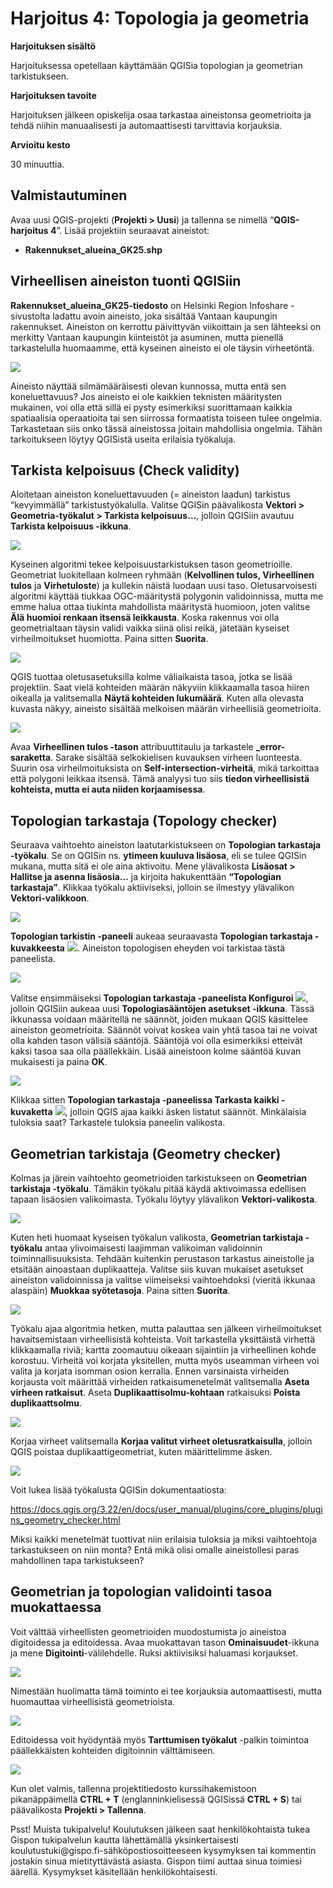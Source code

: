 # Harjoitus 4: Topologia ja geometria

**Harjoituksen sisältö**

Harjoituksessa opetellaan käyttämään QGISia topologian ja geometrian tarkistukseen.

**Harjoituksen tavoite**

Harjoituksen jälkeen opiskelija osaa tarkastaa aineistonsa geometrioita ja tehdä niihin manuaalisesti ja automaattisesti tarvittavia korjauksia.

**Arvioitu kesto**

30 minuuttia.

## Valmistautuminen

Avaa uusi QGIS-projekti (**Projekti \> Uusi**) ja tallenna se nimellä "**QGIS-harjoitus 4**". Lisää projektiin seuraavat aineistot:

-   **Rakennukset_alueina_GK25.shp**

## Virheellisen aineiston tuonti QGISiin

**Rakennukset_alueina_GK25-tiedosto** on Helsinki Region Infoshare -sivustolta ladattu avoin aineisto, joka sisältää Vantaan kaupungin rakennukset. Aineiston on kerrottu päivittyvän viikoittain ja sen lähteeksi on merkitty Vantaan kaupungin kiinteistöt ja asuminen, mutta pienellä tarkastelulla huomaamme, että kyseinen aineisto ei ole täysin virheetöntä.

![](img/harjoitus_4/image1.png)

Aineisto näyttää silmämääräisesti olevan kunnossa, mutta entä sen koneluettavuus? Jos aineisto ei ole kaikkien teknisten määritysten mukainen, voi olla että sillä ei pysty esimerkiksi suorittamaan kaikkia spatiaalisia operaatioita tai sen siirrossa formaatista toiseen tulee ongelmia. Tarkastetaan siis onko tässä aineistossa joitain mahdollisia ongelmia. Tähän tarkoitukseen löytyy QGISistä useita erilaisia työkaluja.

## Tarkista kelpoisuus (Check validity)

Aloitetaan aineiston koneluettavuuden (= aineiston laadun) tarkistus "kevyimmällä" tarkistustyökalulla. Valitse QGISin päävalikosta **Vektori \> Geometria-työkalut \> Tarkista kelpoisuus...**, jolloin QGISiin avautuu **Tarkista kelpoisuus -ikkuna**.

![](img/harjoitus_4/image2.png)

Kyseinen algoritmi tekee kelpoisuustarkistuksen tason geometrioille. Geometriat luokitellaan kolmeen ryhmään (**Kelvollinen tulos, Virheellinen tulos** ja **Virhetuloste**) ja kullekin näistä luodaan uusi taso. Oletusarvoisesti algoritmi käyttää tiukkaa OGC-määritystä polygonin validoinnissa, mutta me emme halua ottaa tiukinta mahdollista määritystä huomioon, joten valitse  **Älä huomioi renkaan itsensä leikkausta**. Koska rakennus voi olla geometrialtaan täysin validi vaikka siinä olisi reikä, jätetään kyseiset virheilmoitukset huomiotta. Paina sitten **Suorita**.

![](img/harjoitus_4/image3.png)

QGIS tuottaa oletusasetuksilla kolme väliaikaista tasoa, jotka se lisää projektiin. Saat vielä kohteiden määrän näkyviin klikkaamalla tasoa hiiren oikealla ja valitsemalla **Näytä kohteiden lukumäärä**. Kuten alla olevasta kuvasta näkyy, aineisto sisältää melkoisen määrän virheellisiä geometrioita.

![](img/harjoitus_4/image4.png)

Avaa **Virheellinen tulos -tason** attribuuttitaulu ja tarkastele **\_error-saraketta**. Sarake sisältää selkokielisen kuvauksen virheen luonteesta. Suurin osa virheilmoituksista on **Self-intersection-virheitä**, mikä tarkoittaa että polygoni leikkaa itsensä. Tämä analyysi tuo siis **tiedon virheellisistä kohteista, mutta ei auta niiden korjaamisessa**.

## Topologian tarkastaja (Topology checker)

Seuraava vaihtoehto aineiston laatutarkistukseen on **Topologian tarkastaja -työkalu**. Se on QGISin ns. **ytimeen kuuluva lisäosa**, eli se tulee QGISin mukana, mutta sitä ei ole aina aktivoitu. Mene ylävalikosta **Lisäosat \> Hallitse ja asenna lisäosia...** ja kirjoita hakukenttään **"Topologian tarkastaja"**. Klikkaa työkalu aktiiviseksi, jolloin se ilmestyy ylävalikon **Vektori-valikkoon**.

![](img/harjoitus_4/image5.png)

**Topologian tarkistin -paneeli** aukeaa seuraavasta **Topologian tarkastaja -kuvakkeesta** ![](img/harjoitus_4/image6.png). Aineiston topologisen eheyden voi tarkistaa tästä paneelista.

![](img/harjoitus_4/image7.png)

Valitse ensimmäiseksi **Topologian tarkastaja -paneelista Konfiguroi** ![](img/harjoitus_4/image8.png), jolloin QGISiin aukeaa uusi **Topologiasääntöjen asetukset -ikkuna**. Tässä ikkunassa voidaan määritellä ne säännöt, joiden mukaan QGIS käsittelee aineiston geometrioita. Säännöt voivat koskea vain yhtä tasoa tai ne voivat olla kahden tason välisiä sääntöjä. Sääntöjä voi olla esimerkiksi etteivät kaksi tasoa saa olla päällekkäin. Lisää aineistoon kolme sääntöä kuvan mukaisesti ja paina **OK**.

![](img/harjoitus_4/image9.png)

Klikkaa sitten **Topologian tarkastaja -paneelissa Tarkasta kaikki -kuvaketta** ![](img/harjoitus_4/image10.png), jolloin QGIS ajaa kaikki äsken listatut säännöt. Minkälaisia tuloksia saat? Tarkastele tuloksia paneelin valikosta.

## Geometrian tarkistaja (Geometry checker)

Kolmas ja järein vaihtoehto geometrioiden tarkistukseen on **Geometrian tarkistaja -työkalu**. Tämäkin työkalu pitää käydä aktivoimassa edellisen tapaan lisäosien valikoimasta. Työkalu löytyy ylävalikon **Vektori-valikosta**.

![](img/harjoitus_4/image11.png)

Kuten heti huomaat kyseisen työkalun valikosta, **Geometrian tarkistaja -työkalu** antaa ylivoimaisesti laajimman valikoiman validoinnin toiminnallisuuksista. Tehdään kuitenkin perustason tarkastus aineistolle ja etsitään ainoastaan duplikaatteja. Valitse siis kuvan mukaiset asetukset aineiston validoinnissa ja valitse viimeiseksi vaihtoehdoksi (vieritä ikkunaa alaspäin) **Muokkaa syötetasoja**. Paina sitten **Suorita**.

![](img/harjoitus_4/image12.png)

Työkalu ajaa algoritmia hetken, mutta palauttaa sen jälkeen virheilmoitukset havaitsemistaan virheellisistä kohteista. Voit tarkastella yksittäistä virhettä klikkaamalla riviä; kartta zoomautuu oikeaan sijaintiin ja virheellinen kohde korostuu. Virheitä voi korjata yksitellen, mutta myös useamman virheen voi valita ja korjata isomman osion kerralla. Ennen varsinaista virheiden korjausta voit määrittää virheiden ratkaisumenetelmät valitsemalla **Aseta virheen ratkaisut**. Aseta **Duplikaattisolmu-kohtaan** ratkaisuksi **Poista duplikaattsolmu**.

![](img/harjoitus_4/image13.png)

Korjaa virheet valitsemalla **Korjaa valitut virheet oletusratkaisulla**, jolloin QGIS poistaa duplikaattigeometriat, kuten määrittelimme äsken.

![](img/harjoitus_4/image14.png)

Voit lukea lisää työkalusta QGISin dokumentaatiosta: 

<https://docs.qgis.org/3.22/en/docs/user_manual/plugins/core_plugins/plugins_geometry_checker.html>

::: hint-box
Miksi kaikki menetelmät tuottivat niin erilaisia tuloksia ja miksi vaihtoehtoja tarkastukseen on niin monta? Entä mikä olisi omalle aineistollesi paras mahdollinen tapa tarkistukseen?
:::

## Geometrian ja topologian validointi tasoa muokattaessa

Voit välttää virheellisten geometrioiden muodostumista jo aineistoa digitoidessa ja editoidessa. Avaa muokattavan tason **Ominaisuudet**-ikkuna ja mene **Digitointi**-välilehdelle. Ruksi aktiivisiksi haluamasi korjaukset.

![](img/harjoitus_4/image15.png)

Nimestään huolimatta tämä toiminto ei tee korjauksia automaattisesti, mutta huomauttaa virheellisistä geometrioista.

![](img/harjoitus_4/image16.png)

Editoidessa voit hyödyntää myös **Tarttumisen työkalut** -palkin toimintoa päällekkäisten kohteiden digitoinnin välttämiseen.

![](img/harjoitus_4/image17.png)

Kun olet valmis, tallenna projektitiedosto kurssihakemistoon pikanäppäimellä **CTRL + T** (englanninkielisessä QGISissä **CTRL + S**) tai päävalikosta **Projekti \> Tallenna**.

::: hint-box
Psst! Muista tukipalvelu! Koulutuksen jälkeen saat henkilökohtaista tukea Gispon tukipalvelun kautta lähettämällä yksinkertaisesti koulutustuki\@gispo.fi-sähköpostiosoitteeseen kysymyksen tai kommentin jostakin sinua mietityttävästä asiasta. Gispon tiimi auttaa sinua toimiesi äärellä. Kysymykset käsitellään henkilökohtaisesti.
:::
